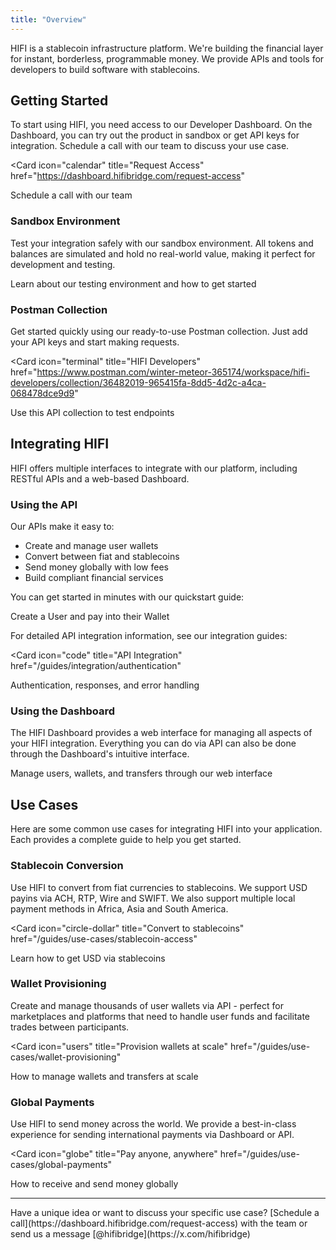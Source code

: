 ```yaml
---
title: "Overview"
---
```


HIFI is a stablecoin infrastructure platform. We're building the financial layer for instant, borderless, programmable money. We provide APIs and tools for developers to build software with stablecoins.

## Getting Started

To start using HIFI, you need access to our Developer Dashboard. On the Dashboard, you can try out the product in sandbox or get API keys for integration. Schedule a call with our team to discuss your use case.

<Card
  icon="calendar"
  title="Request Access"
  href="https://dashboard.hifibridge.com/request-access"
>
  Schedule a call with our team
</Card>

### Sandbox Environment

Test your integration safely with our sandbox environment. All tokens and balances are simulated and hold no real-world value, making it perfect for development and testing.

<Card icon="circle-play" title="Sandbox" href="/docs/sandbox">
  Learn about our testing environment and how to get started
</Card>

### Postman Collection

Get started quickly using our ready-to-use Postman collection. Just add your API keys and start making requests.

<Card
  icon="terminal"
  title="HIFI Developers"
  href="https://www.postman.com/winter-meteor-365174/workspace/hifi-developers/collection/36482019-965415fa-8dd5-4d2c-a4ca-068478dce9d9"
>
  Use this API collection to test endpoints
</Card>

## Integrating HIFI

HIFI offers multiple interfaces to integrate with our platform, including RESTful APIs and a web-based Dashboard.

### Using the API

Our APIs make it easy to:

- Create and manage user wallets
- Convert between fiat and stablecoins
- Send money globally with low fees
- Build compliant financial services

You can get started in minutes with our quickstart guide:

<Card icon="book" title="Quickstart" href="/guides/quickstart">
  Create a User and pay into their Wallet
</Card>

For detailed API integration information, see our integration guides:

<Card
  icon="code"
  title="API Integration"
  href="/guides/integration/authentication"
>
  Authentication, responses, and error handling
</Card>

### Using the Dashboard

The HIFI Dashboard provides a web interface for managing all aspects of your HIFI integration. Everything you can do via API can also be done through the Dashboard's intuitive interface.

<Card icon="gauge-high" title="Dashboard" href="/docs/dashboard">
  Manage users, wallets, and transfers through our web interface
</Card>

## Use Cases

Here are some common use cases for integrating HIFI into your application. Each provides a complete guide to help you get started.

### Stablecoin Conversion

Use HIFI to convert from fiat currencies to stablecoins. We support USD payins via ACH, RTP, Wire and SWIFT. We also support multiple local payment methods in Africa, Asia and South America.

<Card
  icon="circle-dollar"
  title="Convert to stablecoins"
  href="/guides/use-cases/stablecoin-access"
>
  Learn how to get USD via stablecoins
</Card>

### Wallet Provisioning

Create and manage thousands of user wallets via API - perfect for marketplaces and platforms that need to handle user funds and facilitate trades between participants.

<Card
  icon="users"
  title="Provision wallets at scale"
  href="/guides/use-cases/wallet-provisioning"
>
  How to manage wallets and transfers at scale
</Card>

### Global Payments

Use HIFI to send money across the world. We provide a best-in-class experience for sending international payments via Dashboard or API.

<Card
  icon="globe"
  title="Pay anyone, anywhere"
  href="/guides/use-cases/global-payments"
>
  How to receive and send money globally
</Card>

---

<Info>
  Have a unique idea or want to discuss your specific use case? [Schedule a
  call](https://dashboard.hifibridge.com/request-access) with the team or send
  us a message [@hifibridge](https://x.com/hifibridge)
</Info>
